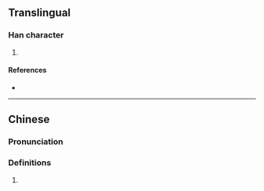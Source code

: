 {{character info/new}}
==Translingual==

===Han character===
{{Han char|rn=9|rad=人|as=05|sn=7|four=21231|canj=OYMY|ids=⿰亻卡}}

# {{defn|Han|sort=人05}}

====References====
* {{Han ref|kx=0100.021|hdz=10131.080|uh=4F67|ud=20327|bh=CA61|bd=51809}}

----

==Chinese==
{{zh-forms}}

===Pronunciation===
{{zh-pron
|m=kǎ
|c=kaa1,kaa2
|mc=
|oc=
|ma=
|cat=
}}

===Definitions===
{{zh-hanzi}}

# {{rfdef|lang=zh}}